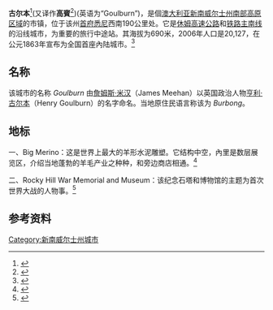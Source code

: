 {{NoteTA
|G1=PoliticiansUK
|G2=People
|G3=Country
}}
{{Infobox Australian Place | type = town
| name     = 古尔本
| state    = nsw
| image    = Goulburnmerino1.JPG
| caption  = Big Merino
| lga      = [[Goulburn_Mulwaree_Council|Goulburn Mulwaree Council]]
| county   = [[Argyle_County,_New_South_Wales|Argyle]]
| postcode = 2580
| pop      = 20,127 (2006年)<ref name=Census2006Y>{{Census 2006 AUS|id=UCL134800|name=Goulburn (Urban Centre/Locality)|accessdate=8 June 2009|quick=on}}</ref>
| pushpin_map = New South Wales
| latd  =34 |latm =45 |lats  =17
| longd =149 |longm =37|longs =7
| est      = 1833
| elevation= 702
| maxtemp  = 20.1
| mintemp  = 7.3
| rainfall = 665.7
| stategov = [[Electoral_district_of_Goulburn|Goulburn]]
| fedgov   =  [[Division_of_Hume|Hume]]
| dist1    = 220
| location1= 悉尼
| dist2    = 105
| location2= [[堪培拉|堪培拉]]
}}

'''古尔本'''<ref>{{Cite web|title=【冻！】澳洲东部地区今明面对极冷天气|url=https://www.sbs.com.au/language/cantonese/zh-hans/wild-weather-across-eastern-parts-of-australia|accessdate=2021-01-07|work=SBS Your Language|language=zh-hans|archive-date=2021-01-08|archive-url=https://web.archive.org/web/20210108201102/https://www.sbs.com.au/language/cantonese/zh-hans/wild-weather-across-eastern-parts-of-australia|dead-url=no}}</ref>(又译作'''高賓'''<ref>{{Cite web|title=新州林火海濱城鎮付諸一炬|url=https://www.sbs.com.au/language/cantonese/zh-hant/1435538|accessdate=2021-01-07|work=SBS Your Language|language=zh-hant|archive-date=2021-01-08|archive-url=https://web.archive.org/web/20210108101901/https://www.sbs.com.au/language/cantonese/zh-hant/1435538|dead-url=no}}</ref>)(英语为“Goulburn”)，是個[[澳大利亚|澳大利亚]][[新南威尔士州|新南威尔士州]][[南部高原区域|南部高原区域]]的市镇，位于该州[[首府|首府]][[悉尼|悉尼]]西南190公里处。它是[[休姆高速公路|休姆高速公路]]和[[铁路主南线|铁路主南线]]的沿线城市，为重要的旅行中途站。其海拔为690米，2006年人口是20,127，在公元1863年宣布为全国首座內陆城市。<ref>{{Cite web|title=Goulburn|url=https://www.visitnsw.com/destinations/country-nsw/goulburn-area/goulburn|accessdate=2020-07-26|work=www.visitnsw.com|language=en-AU|archive-date=2020-11-23|archive-url=https://web.archive.org/web/20201123215400/https://www.visitnsw.com/destinations/country-nsw/goulburn-area/goulburn|dead-url=no}}</ref>

==名称==
该城市的名称 ''Goulburn'' 由[[詹姆斯·米汉|詹姆斯·米汉]]（James Meehan）以英国政治人物[[亨利·古尔本|亨利·古尔本]]（Henry Goulburn）的名字命名。当地原住民语言称该为 ''Burbong''。

==地标==
一、Big Merino：这是世界上最大的羊形水泥雕塑。它结构中空，內里是数层展览区，介绍当地蓬勃的羊毛产业之种种，和旁边商店相通。<ref>{{Cite web|title=The Big Merino|url=https://www.bigmerino.com.au/|accessdate=2021-01-04|language=en-AU|archive-date=2021-02-24|archive-url=https://web.archive.org/web/20210224224610/https://www.bigmerino.com.au/|dead-url=no}}</ref>

二、Rocky Hill War Memorial and Museum：该纪念石塔和博物馆的主题为首次世界大战的人物事。<ref>{{Cite web|title=Rocky Hill War Memorial and Museum|url=https://www.goulburn.nsw.gov.au/Facilities-Recreation/Museums/Rocky-Hill-War-Memorial-and-Museum|accessdate=2021-01-04|work=www.goulburn.nsw.gov.au|language=en-AU|archive-date=2020-07-21|archive-url=https://web.archive.org/web/20200721143504/https://www.goulburn.nsw.gov.au/Facilities-Recreation/Museums/Rocky-Hill-War-Memorial-and-Museum|dead-url=no}}</ref>

==参考资料==
{{reflist}}

{{DEFAULTSORT:Goulburn}}
[[Category:新南威尔士州城市|Category:新南威尔士州城市]]